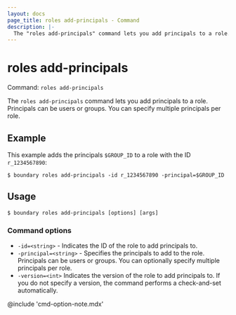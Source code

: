 ```yaml
---
layout: docs
page_title: roles add-principals - Command
description: |-
  The "roles add-principals" command lets you add principals to a role. Principals can be users or groups.
---
```


# roles add-principals

Command: `roles add-principals`

The `roles add-principals` command lets you add principals to a role.
Principals can be users or groups.
You can specify multiple principals per role.

## Example

This example adds the principals `$GROUP_ID` to a role with the ID `r_1234567890`:

```shell-session
$ boundary roles add-principals -id r_1234567890 -principal=$GROUP_ID
```

## Usage

<CodeBlockConfig hideClipboard>

```shell-session
$ boundary roles add-principals [options] [args]
```

</CodeBlockConfig>

### Command options

- `-id=<string>` - Indicates the ID of the role to add principals to.
- `-principal=<string>` - Specifies the principals to add to the role.
Principals can be users or groups.
You can optionally specify multiple principals per role.
- `-version=<int>` Indicates the version of the role to add principals to.
If you do not specify a version, the command performs a check-and-set automatically.

@include 'cmd-option-note.mdx'